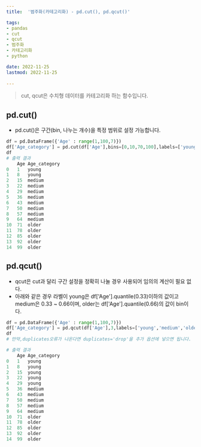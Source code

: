 ```yaml
---
title:  '범주화(카테고리화) - pd.cut(), pd.qcut()'

tags:
- pandas
- cut
- qcut
- 범주화
- 카테고리화
- python

date: 2022-11-25
lastmod: 2022-11-25
 
---
```


>cut, qcut은 수치형 데이터를 카테고리화 하는 함수입니다.

## pd.cut()

- pd.cut()은 구간(bin, 나누는 개수)을 특정 범위로 설정 가능합니다.

```python
df = pd.DataFrame({'Age' : range(1,100,7)})
df['Age_category'] = pd.cut(df['Age'],bins=[0,10,70,100],labels=['young','medium','older']) 
df
# 출력 결과
	Age	Age_category
0	1	young
1	8	young
2	15	medium
3	22	medium
4	29	medium
5	36	medium
6	43	medium
7	50	medium
8	57	medium
9	64	medium
10	71	older
11	78	older
12	85	older
13	92	older
14	99	older
```

## pd.qcut()

- qcut은 cut과 달리 구간 설정을 정확히 나눌 경우 사용되어 임의의 계산이 필요 없다.
- 아래와 같은 경우 라벨이 young은 df['Age'].quantile(0.33)이하의 값이고 medium은 0.33 ~ 0.66이며, older는 df['Age'].quantile(0.66)의 값이 bin이다.

```python
df = pd.DataFrame({'Age' : range(1,100,7)})
df['Age_category'] = pd.qcut(df['Age'],3,labels=['young','medium','older']) 
df
# 만약,duplicates오류가 나온다면 duplicates='drop'을 추가 옵션에 넣으면 됩니다.

# 출력 결과
	Age	Age_category
0	1	young
1	8	young
2	15	young
3	22	young
4	29	young
5	36	medium
6	43	medium
7	50	medium
8	57	medium
9	64	medium
10	71	older
11	78	older
12	85	older
13	92	older
14	99	older
```
